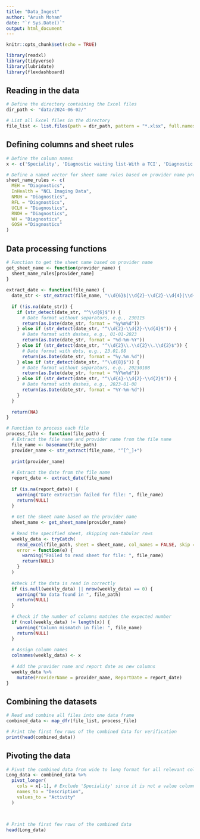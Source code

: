 ```yaml
---
title: "Data_Ingest"
author: "Arush Mohan"
date: "`r Sys.Date()`"
output: html_document
---
```


```r
knitr::opts_chunk$set(echo = TRUE)

library(readxl)
library(tidyverse)
library(lubridate)
library(flexdashboard)

```



## Reading in the data


```r

# Define the directory containing the Excel files
dir_path <- "data/2024-06-02/"

# List all Excel files in the directory
file_list <- list.files(path = dir_path, pattern = "*.xlsx", full.names = TRUE)

```


## Defining columns and sheet rules

``` r
# Define the column names
x <- c('Speciality', 'Diagnostic waiting list-With a TCI', 'Diagnostic waiting list-Without a TCI', 'Diagnostic waiting list-Total', 'Waiting list', 'Planned', 'Unscheduled', 'DM01-Total', 'Wait List-0<01 weeks', 'Wait List-01<02 weeks', 'Wait List-02<03 weeks', 'Wait List-03<04 weeks', 'Wait List-04<05 weeks', 'Wait List-05<06 weeks')

# Define a named vector for sheet name rules based on provider name prefixes
sheet_name_rules <- c(
  MEH = "Diagnostics",
  InHealth = "NCL Imaging Data",
  NMUH = "Diagnostics",
  RFL = "Diagnostics",
  UCLH = "Diagnostics",
  RNOH = "Diagnostics",
  WH = "Diagnostics",
  GOSH ="Diagnostics"
)


```



## Data processing functions

```r

# Function to get the sheet name based on provider name
get_sheet_name <- function(provider_name) {
  sheet_name_rules[provider_name]
}
  
extract_date <- function(file_name) {
  date_str <- str_extract(file_name, "\\d{6}$|\\d{2}-\\d{2}-\\d{4}|\\d{2}\\.\\d{2}\\.\\d{2}|\\d{8}|\\d{4}-\\d{2}-\\d{2}")
  
  if (!is.na(date_str)) {
    if (str_detect(date_str, "^\\d{6}$")) {
      # Date format without separators, e.g., 230115
      return(as.Date(date_str, format = "%y%m%d"))
    } else if (str_detect(date_str, "^\\d{2}-\\d{2}-\\d{4}$")) {
      # Date format with dashes, e.g., 01-01-2023
      return(as.Date(date_str, format = "%d-%m-%Y"))
    } else if (str_detect(date_str, "^\\d{2}\\.\\d{2}\\.\\d{2}$")) {
      # Date format with dots, e.g., 23.01.08
      return(as.Date(date_str, format = "%y.%m.%d"))
    } else if (str_detect(date_str, "^\\d{8}$")) {
      # Date format without separators, e.g., 20230108
      return(as.Date(date_str, format = "%Y%m%d"))
    } else if (str_detect(date_str, "^\\d{4}-\\d{2}-\\d{2}$")) {
      # Date format with dashes, e.g., 2023-01-08
      return(as.Date(date_str, format = "%Y-%m-%d"))
    }
  }
  
  return(NA)
}

# Function to process each file
process_file <- function(file_path) {
  # Extract the file name and provider name from the file name
  file_name <- basename(file_path)
  provider_name <- str_extract(file_name, "^[^_]+")
  
  print(provider_name)
  
  # Extract the date from the file name
  report_date <- extract_date(file_name)
  
  if (is.na(report_date)) {
    warning("Date extraction failed for file: ", file_name)
    return(NULL)
  }
  
  # Get the sheet name based on the provider name
  sheet_name <- get_sheet_name(provider_name)
  
  # Read the specified sheet, skipping non-tabular rows
  weekly_data <- tryCatch(
    read_excel(file_path, sheet = sheet_name, col_names = FALSE, skip = 19, range = 'D20:Q40'),
    error = function(e) {
      warning("Failed to read sheet for file: ", file_name)
      return(NULL)
    }
  )
  
  #check if the data is read in correctly
  if (is.null(weekly_data) || nrow(weekly_data) == 0) {
    warning("No data found in ", file_path)
    return(NULL)
  }
  
  # Check if the number of columns matches the expected number
  if (ncol(weekly_data) != length(x)) {
    warning("Column mismatch in file: ", file_name)
    return(NULL)
  }
  
  # Assign column names
  colnames(weekly_data) <- x
  
  # Add the provider name and report date as new columns
  weekly_data %>%
    mutate(ProviderName = provider_name, ReportDate = report_date)
}

```


## Combining the datasets

```r
# Read and combine all files into one data frame
combined_data <- map_dfr(file_list, process_file)

# Print the first few rows of the combined data for verification
print(head(combined_data))

```



## Pivoting the data

```r

# Pivot the combined data from wide to long format for all relevant columns
Long_data <- combined_data %>%
  pivot_longer(
    cols = x[-1], # Exclude 'Speciality' since it is not a value column
    names_to = "Description",
    values_to = "Activity"
  )
  

  
# Print the first few rows of the combined data
head(Long_data)


```
